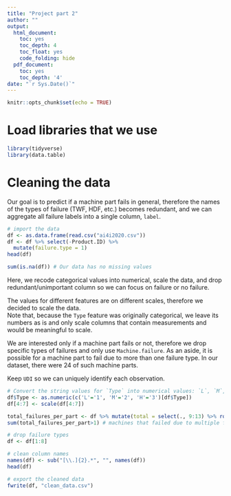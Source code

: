 ```yaml
---
title: "Project part 2"
author: ""
output:
  html_document:
    toc: yes
    toc_depth: 4
    toc_float: yes
    code_folding: hide
  pdf_document:
    toc: yes
    toc_depth: '4'
date: "`r Sys.Date()`"
---
```


```r
knitr::opts_chunk$set(echo = TRUE)
```
# Load libraries that we use
```r
library(tidyverse)
library(data.table)
```

# Cleaning the data
Our goal is to predict if a machine part fails in general, therefore the names of the types of failure (TWF, HDF, etc.) becomes redundant, and we can aggregate all failure labels into a single column, `label`.  
```r
# import the data
df <- as.data.frame(read.csv("ai4i2020.csv"))
df <- df %>% select(-Product.ID) %>% 
  mutate(failure.type = 1)
head(df)

sum(is.na(df)) # Our data has no missing values
```

Here, we recode categorical values into numerical, scale the data, and drop redundant/unimportant column so we can focus on failure or no failure.  

The values for different features are on different scales, therefore we decided to scale the data.  
Note that, because the `Type` feature was originally categorical, we leave its numbers as is and only scale columns that contain measurements and would be meaningful to scale.

We are interested only if a machine part fails or not, therefore we drop specific types of failures and only use `Machine.failure`.
As an aside, it is possible for a machine part to fail due to more than one failure type. In our dataset, there were 24 of such machine parts.

Keep `UDI` so we can uniquely identify each observation.

```r
# Convert the string values for `Type` into numerical values: `L`, `M`, `H` into `1`, `2`, `3`, respectively.  
df$Type <- as.numeric(c('L'='1', 'M'='2', 'H'='3')[df$Type])
df[4:7] <- scale(df[4:7])

total_failures_per_part <- df %>% mutate(total = select(., 9:13) %>% rowSums()) %>% pull(total)
sum(total_failures_per_part>1) # machines that failed due to multiple fail types

# drop failure types
df <- df[1:8]

# clean column names
names(df) <- sub("[\\.]{2}.*", "", names(df))
head(df)

# export the cleaned data
fwrite(df, "clean_data.csv")
```



